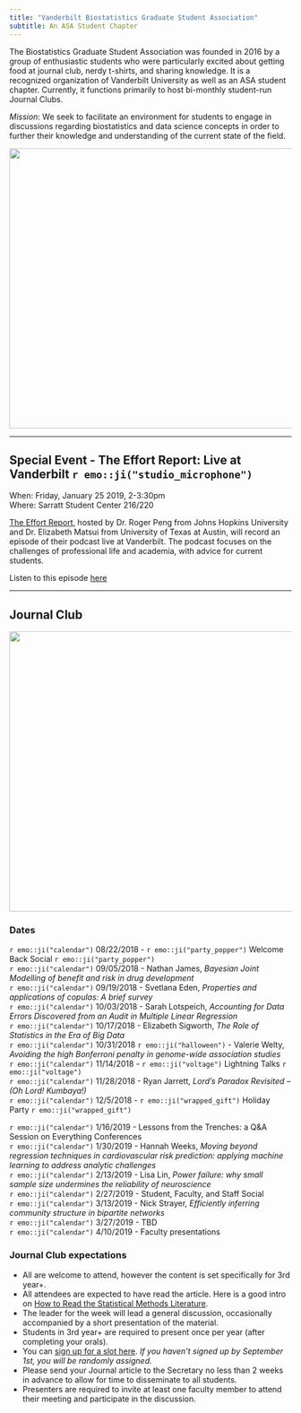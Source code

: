 ```yaml
---
title: "Vanderbilt Biostatistics Graduate Student Association"
subtitle: An ASA Student Chapter
---
```


The Biostatistics Graduate Student Association was founded in 2016 by a group of enthusiastic students who were particularly excited about getting food at journal club, nerdy t-shirts, and sharing knowledge. It is a recognized organization of Vanderbilt University as well as an ASA student chapter. Currently, it functions primarily to host bi-monthly student-run Journal Clubs. 

*Mission*:
We seek to facilitate an environment for students to engage in discussions regarding biostatistics and data science concepts in order to further their knowledge and understanding of the current state of the field.

<center>
<img src="figs/nov-meeting.jpg" height="500px" width="600px" />
</center>  

***
## Special Event - The Effort Report: Live at Vanderbilt `r emo::ji("studio_microphone")`  

When: Friday, January 25 2019, 2-3:30pm  
Where: Sarratt Student Center 216/220  

[The Effort Report](http://theeffortreport.com/about/), hosted by Dr. Roger Peng from Johns Hopkins University and Dr. Elizabeth Matsui from University of Texas at Austin, will record an episode of their podcast live at Vanderbilt. The podcast focuses on the challenges of professional life and academia, with advice for current students. 

Listen to this episode [here](http://effortreport.libsyn.com/87-live-from-vanderbilt-university)

***

## Journal Club 

<center>
<img src="http://phdcomics.com/comics/archive/phd010908s.gif" height="500px" width="600px" />
</center>

### Dates 

`r emo::ji("calendar")` 08/22/2018 - `r emo::ji("party_popper")` Welcome Back Social `r emo::ji("party_popper")`    
`r emo::ji("calendar")` 09/05/2018 - Nathan James, *Bayesian Joint Modelling of benefit and risk in drug development*  
`r emo::ji("calendar")` 09/19/2018 - Svetlana Eden, *Properties and applications of copulas: A brief survey*    
`r emo::ji("calendar")` 10/03/2018 - Sarah Lotspeich, *Accounting for Data Errors Discovered from an Audit in Multiple Linear Regression*    
`r emo::ji("calendar")` 10/17/2018 - Elizabeth Sigworth, *The Role of Statistics in the Era of Big Data*    
`r emo::ji("calendar")` 10/31/2018 `r emo::ji("halloween")` - Valerie Welty, *Avoiding the high Bonferroni penalty in genome-wide association studies*    
`r emo::ji("calendar")` 11/14/2018 - `r emo::ji("voltage")` Lightning Talks `r emo::ji("voltage")`  
`r emo::ji("calendar")` 11/28/2018 - Ryan Jarrett, *Lord’s Paradox Revisited – (Oh Lord! Kumbaya!)*    
`r emo::ji("calendar")` 12/5/2018 - `r emo::ji("wrapped_gift")` Holiday Party `r emo::ji("wrapped_gift")`  


`r emo::ji("calendar")` 1/16/2019 - Lessons from the Trenches: a Q&A Session on Everything Conferences  
`r emo::ji("calendar")` 1/30/2019 - Hannah Weeks, *Moving beyond regression techniques in cardiovascular risk prediction: applying machine learning to address analytic challenges*  
`r emo::ji("calendar")` 2/13/2019 - Lisa Lin, *Power failure: why small sample size undermines the reliability of neuroscience*    
`r emo::ji("calendar")` 2/27/2019 - Student, Faculty, and Staff Social    
`r emo::ji("calendar")` 3/13/2019 - Nick Strayer, *Efficiently inferring community structure in bipartite networks*  
`r emo::ji("calendar")` 3/27/2019 - TBD  
`r emo::ji("calendar")` 4/10/2019 - Faculty presentations  

### Journal Club expectations

* All are welcome to attend, however the content is set specifically for 3rd year+.  
* All attendees are expected to have read the article. Here is a good intro on [How to Read the Statistical Methods Literature](https://www.tandfonline.com/doi/abs/10.1080/00031305.1997.10473951). 
* The leader for the week will lead a general discussion, occasionally accompanied by a short presentation of the material. 
* Students in 3rd year+ are required to present once per year (after completing your orals).  
* You can [sign up for a slot here](https://docs.google.com/spreadsheets/d/1opQ0A6lmqJsiyoxK5oCk_kXHEhhR4cUvR7iMBpsmWcc/edit#gid=0). _If you haven't signed up by September 1st, you will be randomly assigned._
* Please send your Journal article to the Secretary no less than 2 weeks in advance to allow for time to disseminate to all students.  
* Presenters are required to invite at least one faculty member to attend their meeting and participate in the discussion.
